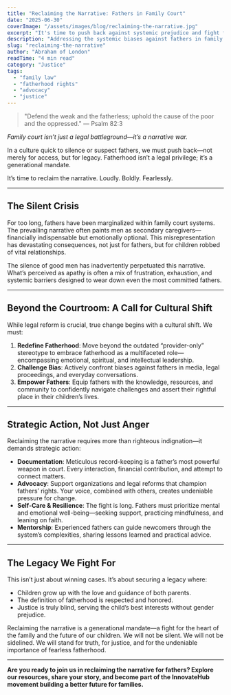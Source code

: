 ```yaml
---
title: "Reclaiming the Narrative: Fathers in Family Court"
date: "2025-06-30"
coverImage: "/assets/images/blog/reclaiming-the-narrative.jpg"
excerpt: "It's time to push back against systemic prejudice and fight for fatherhood."
description: "Addressing the systemic biases against fathers in family court and advocating for equal rights and recognition in the legal system."
slug: "reclaiming-the-narrative"
author: "Abraham of London"
readTime: "4 min read"
category: "Justice"
tags:
  - "family law"
  - "fatherhood rights"
  - "advocacy"
  - "justice"
---
```


> "Defend the weak and the fatherless; uphold the cause of the poor and the oppressed." — Psalm 82:3

*Family court isn’t just a legal battleground—it’s a narrative war.*

In a culture quick to silence or suspect fathers, we must push back—not merely for access, but for legacy. Fatherhood isn’t a legal privilege; it’s a generational mandate.

It’s time to reclaim the narrative. Loudly. Boldly. Fearlessly.

---

## The Silent Crisis

For too long, fathers have been marginalized within family court systems. The prevailing narrative often paints men as secondary caregivers—financially indispensable but emotionally optional. This misrepresentation has devastating consequences, not just for fathers, but for children robbed of vital relationships.

The silence of good men has inadvertently perpetuated this narrative. What’s perceived as apathy is often a mix of frustration, exhaustion, and systemic barriers designed to wear down even the most committed fathers.

---

## Beyond the Courtroom: A Call for Cultural Shift

While legal reform is crucial, true change begins with a cultural shift. We must:

1. **Redefine Fatherhood**: Move beyond the outdated “provider-only” stereotype to embrace fatherhood as a multifaceted role—encompassing emotional, spiritual, and intellectual leadership.
2. **Challenge Bias**: Actively confront biases against fathers in media, legal proceedings, and everyday conversations.
3. **Empower Fathers**: Equip fathers with the knowledge, resources, and community to confidently navigate challenges and assert their rightful place in their children’s lives.

---

## Strategic Action, Not Just Anger

Reclaiming the narrative requires more than righteous indignation—it demands strategic action:

- **Documentation**: Meticulous record-keeping is a father’s most powerful weapon in court. Every interaction, financial contribution, and attempt to connect matters.
- **Advocacy**: Support organizations and legal reforms that champion fathers’ rights. Your voice, combined with others, creates undeniable pressure for change.
- **Self-Care & Resilience**: The fight is long. Fathers must prioritize mental and emotional well-being—seeking support, practicing mindfulness, and leaning on faith.
- **Mentorship**: Experienced fathers can guide newcomers through the system’s complexities, sharing lessons learned and practical advice.

---

## The Legacy We Fight For

This isn’t just about winning cases. It’s about securing a legacy where:

- Children grow up with the love and guidance of both parents.
- The definition of fatherhood is respected and honored.
- Justice is truly blind, serving the child’s best interests without gender prejudice.

Reclaiming the narrative is a generational mandate—a fight for the heart of the family and the future of our children. We will not be silent. We will not be sidelined. We will stand for truth, for justice, and for the undeniable importance of fearless fatherhood.

---

**Are you ready to join us in reclaiming the narrative for fathers? Explore our resources, share your story, and become part of the InnovateHub movement building a better future for families.**
